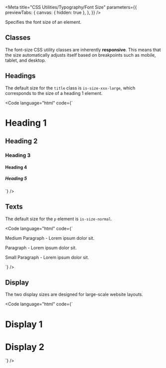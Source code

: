 
<Meta
  title="CSS Utilities/Typography/Font Size"
  parameters={{
    previewTabs: {
      canvas: { hidden: true },
    },
  }}
/>

<Banner label="Font Size" section="CSS Utilities" color="green" />

<Lead>Specifies the font size of an element.</Lead>

## Classes

The font-size CSS utility classes are inherently **responsive**. This means that the size automatically adjusts itself based on breakpoints such as mobile, tablet, and desktop.

<CssTypographySize />

## Headings

The default size for the `title` class is `is-size-xxx-large`, which corresponds to the size of a heading 1 element.

<Code language="html" code={`
<h1 class="title">Heading 1</h1>
<h2 class="title is-size-xx-large">Heading 2</h2>
<h3 class="title is-size-x-large">Heading 3</h3>
<h4 class="title is-size-large">Heading 4</h4>
<h5 class="title is-size-normal">Heading 5</h5>
`} />

## Texts

The default size for the `p` element is `is-size-normal`.

<Code language="html" code={`
<p class="is-size-medium">Medium Paragraph - Lorem ipsum dolor sit.</p>
<p>Paragraph - Lorem ipsum dolor sit.</p>
<p class="is-size-small">Small Paragraph - Lorem ipsum dolor sit.</p>
`} />

## Display

The two display sizes are designed for large-scale website layouts.

<Code language="html" code={`
<h1 class="title is-size-xxxxx-large">Display 1</h1>
<h1 class="subtitle is-size-xxxx-large">Display 2</h1>
`} />

<Footer>
  <LinkCards>
    <LinkCard
      pageTitle="Foundation/Typography"
      description="Baloise Create is our corporate typeface. Its clear appearance underlines our modern and future-oriented brand expression"
    />
    <LinkCard
      pageTitle="Foundation/Design Tokens"
      description="We use design tokens to replace hard-coded values in order to ensure a better consistency"
    />
  </LinkCards>
</Footer>
